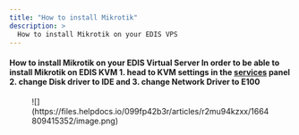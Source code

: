 ```yaml
---
title: "How to install Mikrotik"
description: >
  How to install Mikrotik on your EDIS VPS
---
```


#### How to install Mikrotik on your EDIS Virtual Server In order to be able to install Mikrotik on EDIS KVM 1\. head to KVM settings in the [services](https://manage.edis.at/whmcs/clientarea.php?action=services) panel 2\. **change Disk driver to IDE** and 3\. **change** **Network Driver to E100**

<figure>![](https://files.helpdocs.io/099fp42b3r/articles/r2mu94kzxx/1664809415352/image.png)</figure>